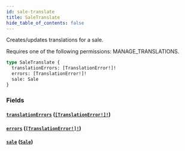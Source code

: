 ```yaml
---
id: sale-translate
title: SaleTranslate
hide_table_of_contents: false
---
```


Creates/updates translations for a sale.

Requires one of the following permissions: MANAGE_TRANSLATIONS.

```graphql
type SaleTranslate {
  translationErrors: [TranslationError!]!
  errors: [TranslationError!]!
  sale: Sale
}
```

### Fields

#### [`translationErrors`](#) ([`[TranslationError!]!`](../../../developer/api-reference/objects/translation-error))

#### [`errors`](#) ([`[TranslationError!]!`](../../../developer/api-reference/objects/translation-error))

#### [`sale`](#) ([`Sale`](../../../developer/api-reference/objects/sale))

